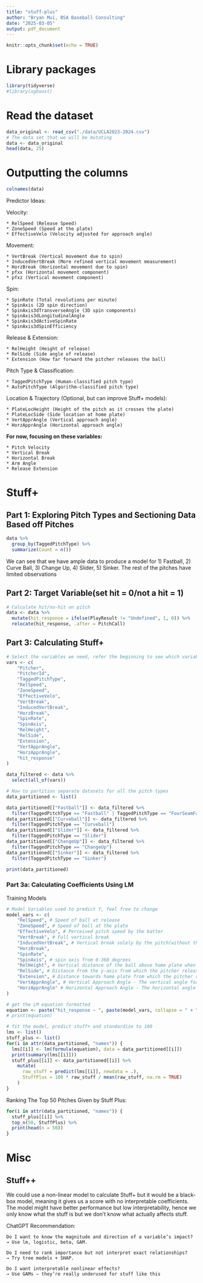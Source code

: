 ```yaml
---
title: "stuff-plus"
author: "Bryan Mui, BSA Baseball Consulting"
date: "2025-03-05"
output: pdf_document
---
```


```r
knitr::opts_chunk$set(echo = TRUE)
```

# Library packages

```r
library(tidyverse)
#library(xgboost)
```

# Read the dataset

```r
data_original <- read_csv("./data/UCLA2023-2024.csv")
# The data set that we will be mutating
data <- data_original
head(data, 25)
```


# Outputting the columns

```r
colnames(data)
```

Predictor Ideas:

Velocity:

    * RelSpeed (Release Speed)
    * ZoneSpeed (Speed at the plate)
    * EffectiveVelo (Velocity adjusted for approach angle)

Movement:

    * VertBreak (Vertical movement due to spin)
    * InducedVertBreak (More refined vertical movement measurement)
    * HorzBreak (Horizontal movement due to spin)
    * pfxx (Horizontal movement component)
    * pfxz (Vertical movement component)

Spin:

    * SpinRate (Total revolutions per minute)
    * SpinAxis (2D spin direction)
    * SpinAxis3dTransverseAngle (3D spin components)
    * SpinAxis3dLongitudinalAngle
    * SpinAxis3dActiveSpinRate
    * SpinAxis3dSpinEfficiency

Release & Extension:

    * RelHeight (Height of release)
    * RelSide (Side angle of release)
    * Extension (How far forward the pitcher releases the ball)

Pitch Type & Classification:

    * TaggedPitchType (Human-classified pitch type)
    * AutoPitchType (Algorithm-classified pitch type)

Location & Trajectory (Optional, but can improve Stuff+ models):

    * PlateLocHeight (Height of the pitch as it crosses the plate)
    * PlateLocSide (Side location at home plate)
    * VertApprAngle (Vertical approach angle)
    * HorzApprAngle (Horizontal approach angle)
    
    
**For now, focusing on these variables:**

    * Pitch Velocity
    * Vertical Break
    * Horizontal Break 
    * Arm Angle 
    * Release Extension
    
    
# Stuff+ 

## Part 1: Exploring Pitch Types and Sectioning Data Based off Pitches

```r
data %>% 
  group_by(TaggedPitchType) %>%
  summarize(Count = n())
```
We can see that we have ample data to produce a model for 1) Fastball, 2) Curve Ball, 3) Change Up, 4) Slider, 5) Sinker. The rest of the pitches have limited observations

    
## Part 2: Target Variable(set hit = 0/not a hit = 1)

```r
# Calculate hit/no-hit on pitch
data <- data %>%
  mutate(hit_response = ifelse(PlayResult != "Undefined", 1, 0)) %>%
  relocate(hit_response, .after = PitchCall)
```

    
    
## Part 3: Calculating Stuff+

```r
# Select the variables we need, refer the beginning to see which variables are being selected
vars <- c(
    "Pitcher",
    "PitcherId",
    "TaggedPitchType",
    "RelSpeed",
    "ZoneSpeed",
    "EffectiveVelo",
    "VertBreak",
    "InducedVertBreak",
    "HorzBreak",
    "SpinRate",
    "SpinAxis",
    "RelHeight",
    "RelSide",
    "Extension",
    "VertApprAngle",
    "HorzApprAngle",
    "hit_response"
)

data_filtered <- data %>%
  select(all_of(vars))

# Now to partition separate datasets for all the pitch types
data_partitioned <- list()

data_partitioned[["Fastball"]] <- data_filtered %>%
  filter(TaggedPitchType == "Fastball" | TaggedPitchType == "FourSeamFastBall" | TaggedPitchType == "OneSeamFastBall")
data_partitioned[["Curveball"]] <- data_filtered %>%
  filter(TaggedPitchType == "Curveball")
data_partitioned[["Slider"]] <- data_filtered %>%
  filter(TaggedPitchType == "Slider")
data_partitioned[["ChangeUp"]] <- data_filtered %>%
  filter(TaggedPitchType == "ChangeUp")
data_partitioned[["Sinker"]] <- data_filtered %>%
  filter(TaggedPitchType == "Sinker")

print(data_partitioned)
```

### Part 3a: Calculating Coefficients Using LM

Training Models

```r
# Model Variables used to predict Y, feel free to change
model_vars <- c(
    "RelSpeed", # Speed of ball at release
    "ZoneSpeed", # Speed of ball at the plate
    "EffectiveVelo", # Perceived pitch speed by the batter
    "VertBreak", # Full vertical break
    "InducedVertBreak", # Vertical break solely by the pitch(without the movement from gravity)
    "HorzBreak",
    "SpinRate",
    "SpinAxis", # spin axis from 0-360 degrees
    "RelHeight", # Vertical distance of the ball above home plate when the pitcher releases the balls
    "RelSide", # Distance from the y-axis from which the pitcher releases the ball
    "Extension", # Distance towards home plate from which the pitcher releases the ball relative to the pitching rubber
    "VertApprAngle", # Vertical Approach Angle - The vertical angle formed by the intersection of the y-axis and the ball’s path (in the z-direction) as it crosses the front of home plate. (Degrees)
    "HorzApprAngle" # Horizontal Approach Angle - The horizontal angle formed by the intersection of the y-axis and the ball’s path (in the x-direction) as it crosses the front of home plate (Degrees)
)

# get the LM equation formatted
equation <- paste("hit_response ~ ", paste(model_vars, collapse = " + "))
# print(equation)

# fit the model, predict stuff+ and standardize to 100
lms <- list()
stuff_plus <- list()
for(i in attr(data_partitioned, "names")) {
  lms[[i]] <- lm(formula(equation), data = data_partitioned[[i]])
  print(summary(lms[[i]]))
  stuff_plus[[i]] <- data_partitioned[[i]] %>%
    mutate(
      raw_stuff = predict(lms[[i]], newdata = .),
      StuffPlus = 100 * raw_stuff / mean(raw_stuff, na.rm = TRUE)
    )
}
```


Ranking The Top 50 Pitches Given by Stuff Plus:

```r
for(i in attr(data_partitioned, "names")) {
  stuff_plus[[i]] %>%
  top_n(50, StuffPlus) %>%
  print(head(n = 50))
}

```

# Misc

## Stuff++ 

We could use a non-linear model to calculate Stuff+ but it would be a black-box model, meaning it gives us a score with no interpretable coefficients. The model might have better performance but low interpretability, hence we only know what the stuff is but we don't know what actually affects stuff.

ChatGPT Recommendation:

    Do I want to know the magnitude and direction of a variable’s impact?
    → Use lm, logistic, beta, GAM.

    Do I need to rank importance but not interpret exact relationships?
    → Try tree models + SHAP.

    Do I want interpretable nonlinear effects?
    → Use GAMs — they’re really underused for stuff like this
